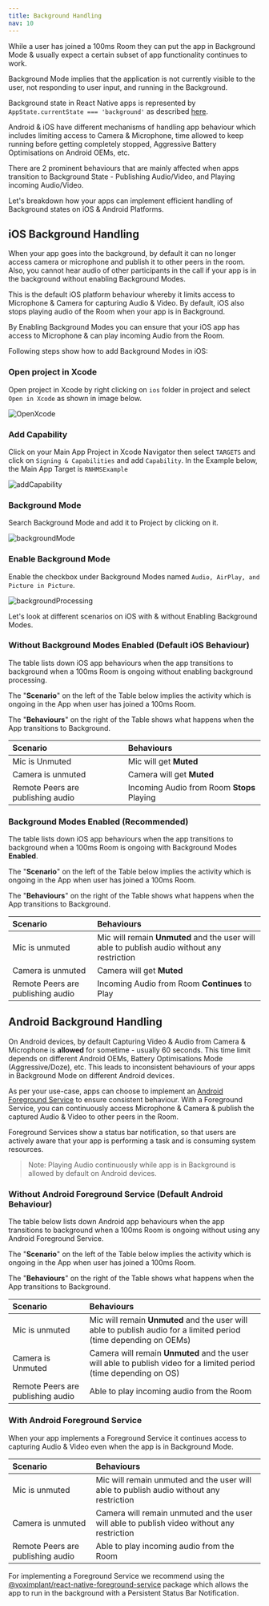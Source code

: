 ```yaml
---
title: Background Handling
nav: 10
---
```


While a user has joined a 100ms Room they can put the app in Background Mode & usually expect a certain subset of app functionality continues to work.

Background Mode implies that the application is not currently visible to the user, not responding to user input, and running in the Background.

Background state in React Native apps is represented by `AppState.currentState === 'background'` as described [here](https://reactnative.dev/docs/appstate#app-states).

Android & iOS have different mechanisms of handling app behaviour which includes limiting access to Camera & Microphone, time allowed to keep running before getting completely stopped, Aggressive Battery Optimisations on Android OEMs, etc.

There are 2 prominent behaviours that are mainly affected when apps transition to Background State - Publishing Audio/Video, and Playing incoming Audio/Video.

Let's breakdown how your apps can implement efficient handling of Background states on iOS & Android Platforms.

## iOS Background Handling

When your app goes into the background, by default it can no longer access camera or microphone and publish it to other peers in the room. Also, you cannot hear audio of other participants in the call if your app is in the background without enabling Background Modes.

This is the default iOS platform behaviour whereby it limits access to Microphone & Camera for capturing Audio & Video. By default, iOS also stops playing audio of the Room when your app is in Background.

By Enabling Background Modes you can ensure that your iOS app has access to Microphone & can play incoming Audio from the Room.

Following steps show how to add Background Modes in iOS:

<div className="steps-container">

### Open project in Xcode

Open project in Xcode by right clicking on `ios` folder in project and select `Open in Xcode` as shown in image below.

![OpenXcode](/docs/v2/flutter-background-service-1.png)

### Add Capability

Click on your Main App Project in Xcode Navigator then select `TARGETS` and click on `Signing & Capabilities` and add `Capability`. In the Example below, the Main App Target is `RNHMSExample`

![addCapability](/guides/rn-background-service-2.png)

### Background Mode

Search Background Mode and add it to Project by clicking on it.

![backgroundMode](/guides/rn-background-service-3.png)

### Enable Background Mode

Enable the checkbox under Background Modes named `Audio, AirPlay, and Picture in Picture`.

![backgroundProcessing](/guides/rn-background-service-4.png)

</div>

Let's look at different scenarios on iOS with & without Enabling Background Modes.

### Without Background Modes Enabled (Default iOS Behaviour)

The table lists down iOS app behaviours when the app transitions to background when a 100ms Room is ongoing without enabling background processing.

The "**Scenario**" on the left of the Table below implies the activity which is ongoing in the App when user has joined a 100ms Room.

The "**Behaviours**" on the right of the Table shows what happens when the App transitions to Background.

| **Scenario**                      | **Behaviours**                             |
| :-------------------------------- | :----------------------------------------- |
| Mic is Unmuted                    | Mic will get **Muted**                     |
| Camera is unmuted                 | Camera will get **Muted**                  |
| Remote Peers are publishing audio | Incoming Audio from Room **Stops** Playing |

### Background Modes Enabled (Recommended)

The table lists down iOS app behaviours when the app transitions to background when a 100ms Room is ongoing with Background Modes **Enabled**.

The "**Scenario**" on the left of the Table below implies the activity which is ongoing in the App when user has joined a 100ms Room.

The "**Behaviours**" on the right of the Table shows what happens when the App transitions to Background.

| **Scenario**                      | **Behaviours**                                                                              |
| :-------------------------------- | :------------------------------------------------------------------------------------------ |
| Mic is unmuted                    | Mic will remain **Unmuted** and the user will able to publish audio without any restriction |
| Camera is unmuted                 | Camera will get **Muted**                                                                   |
| Remote Peers are publishing audio | Incoming Audio from Room **Continues** to Play                                              |

## Android Background Handling

On Android devices, by default Capturing Video & Audio from Camera & Microphone is **allowed** for sometime - usually 60 seconds. This time limit depends on different Android OEMs, Battery Optimisations Mode (Aggressive/Doze), etc. This leads to inconsistent behaviours of your apps in Background Mode on different Android devices.

As per your use-case, apps can choose to implement an [Android Foreground Service](https://developer.android.com/guide/components/foreground-services) to ensure consistent behaviour. With a Foreground Service, you can continuously access Microphone & Camera & publish the captured Audio & Video to other peers in the Room.

Foreground Services show a status bar notification, so that users are actively aware that your app is performing a task and is consuming system resources.

> Note: Playing Audio continuously while app is in Background is allowed by default on Android devices.

### Without Android Foreground Service (Default Android Behaviour)

The table below lists down Android app behaviours when the app transitions to background when a 100ms Room is ongoing without using any Android Foreground Service.

The "**Scenario**" on the left of the Table below implies the activity which is ongoing in the App when user has joined a 100ms Room.

The "**Behaviours**" on the right of the Table shows what happens when the App transitions to Background.

| **Scenario**                      | **Behaviours**                                                                                                     |
| :-------------------------------- | :----------------------------------------------------------------------------------------------------------------- |
| Mic is unmuted                    | Mic will remain **Unmuted** and the user will able to publish audio for a limited period (time depending on OEMs)  |
| Camera is Unmuted                 | Camera will remain **Unmuted** and the user will able to publish video for a limited period (time depending on OS) |
| Remote Peers are publishing audio | Able to play incoming audio from the Room                                                                          |

### With Android Foreground Service

When your app implements a Foreground Service it continues access to capturing Audio & Video even when the app is in Background Mode.

| **Scenario**                      | **Behaviours**                                                                             |
| :-------------------------------- | :----------------------------------------------------------------------------------------- |
| Mic is unmuted                    | Mic will remain unmuted and the user will able to publish audio without any restriction    |
| Camera is unmuted                 | Camera will remain unmuted and the user will able to publish video without any restriction |
| Remote Peers are publishing audio | Able to play incoming audio from the Room                                                  |

For implementing a Foreground Service we recommend using the [@voximplant/react-native-foreground-service](https://www.npmjs.com/package/@voximplant/react-native-foreground-service) package which allows the app to run in the background with a Persistent Status Bar Notification.
